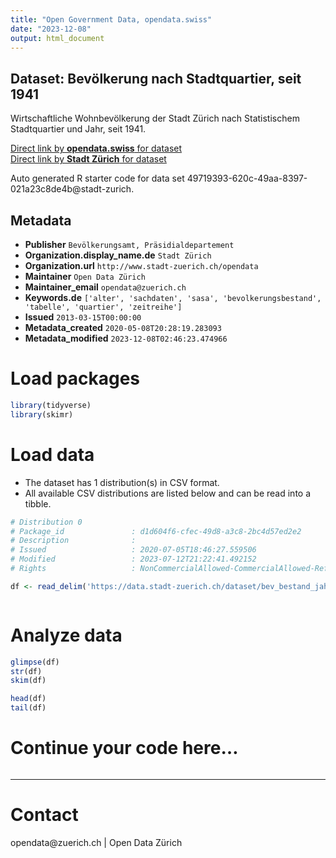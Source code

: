 ```yaml
---
title: "Open Government Data, opendata.swiss"
date: "2023-12-08"
output: html_document
---
```


## Dataset: Bevölkerung nach Stadtquartier, seit 1941


Wirtschaftliche Wohnbevölkerung der Stadt Zürich nach Statistischem Stadtquartier und Jahr, seit 1941.


[Direct link by **opendata.swiss** for dataset](https://opendata.swiss/de/dataset/bevolkerung-nach-stadtquartier-seit-1941)<br>
[Direct link by **Stadt Zürich** for dataset](https://data.stadt-zuerich.ch/dataset/bev_bestand_jahr_quartier_od3240)

Auto generated R starter code for data set 49719393-620c-49aa-8397-021a23c8de4b@stadt-zurich.

## Metadata

- **Publisher** `Bevölkerungsamt, Präsidialdepartement`
- **Organization.display_name.de** `Stadt Zürich`
- **Organization.url** `http://www.stadt-zuerich.ch/opendata`
- **Maintainer** `Open Data Zürich`
- **Maintainer_email** `opendata@zuerich.ch`
- **Keywords.de** `['alter', 'sachdaten', 'sasa', 'bevolkerungsbestand', 'tabelle', 'quartier', 'zeitreihe']`
- **Issued** `2013-03-15T00:00:00`
- **Metadata_created** `2020-05-08T20:28:19.283093`
- **Metadata_modified** `2023-12-08T02:46:23.474966`


# Load packages

```r

library(tidyverse)
library(skimr)

```

# Load data

-   The dataset has 1 distribution(s) in CSV format.
-   All available CSV distributions are listed below and can be read into a tibble.

```r

# Distribution 0
# Package_id               : d1d604f6-cfec-49d8-a3c8-2bc4d57ed2e2
# Description              : 
# Issued                   : 2020-07-05T18:46:27.559506
# Modified                 : 2023-07-12T21:22:41.492152
# Rights                   : NonCommercialAllowed-CommercialAllowed-ReferenceNotRequired

df <- read_delim('https://data.stadt-zuerich.ch/dataset/bev_bestand_jahr_quartier_od3240/download/BEV324OD3240.csv')



```

# Analyze data

```r

glimpse(df)
str(df)
skim(df)

head(df)
tail(df)

```

# Continue your code here...

```r

```

------------------------------------------------------------------------

# Contact

opendata@zuerich.ch | Open Data Zürich

